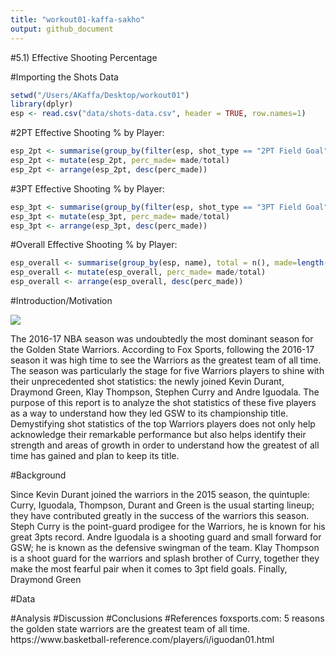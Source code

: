 ```yaml
---
title: "workout01-kaffa-sakho"
output: github_document
---
```


#5.1) Effective Shooting Percentage

#Importing the Shots Data
```r
setwd("/Users/AKaffa/Desktop/workout01")
library(dplyr)
esp <- read.csv("data/shots-data.csv", header = TRUE, row.names=1)
```

#2PT Effective Shooting % by Player: 
```r
esp_2pt <- summarise(group_by(filter(esp, shot_type == "2PT Field Goal"), name), total = n(), made=length(shot_made_flag[shot_made_flag == "shot_yes"]))
esp_2pt <- mutate(esp_2pt, perc_made= made/total)
esp_2pt <- arrange(esp_2pt, desc(perc_made))
```

#3PT Effective Shooting % by Player: 
```r
esp_3pt <- summarise(group_by(filter(esp, shot_type == "3PT Field Goal"), name), total = n(), made=length(shot_made_flag[shot_made_flag == "shot_yes"]))
esp_3pt <- mutate(esp_3pt, perc_made= made/total)
esp_3pt <- arrange(esp_3pt, desc(perc_made))
```

#Overall Effective Shooting % by Player: 
```r
esp_overall <- summarise(group_by(esp, name), total = n(), made=length(shot_made_flag[shot_made_flag == "shot_yes"]))
esp_overall <- mutate(esp_overall, perc_made= made/total)
esp_overall <- arrange(esp_overall, desc(perc_made))
```


#Introduction/Motivation 

![](https://clutchpoints.com/wp-content/uploads/2017/01/Stephen-Curry-Draymond-Green-Kevin-Durant-Klay-Thompson-Andre-Iguodala-warriors-1024x532.jpg)


The 2016-17 NBA season was undoubtedly the most dominant season for the Golden State Warriors. According to Fox Sports, following the 2016-17 season it was high time to see the Warriors as the greatest team of all time. The season was particularly the stage for five Warriors players to shine with their unprecedented shot statistics: the newly joined Kevin Durant, Draymond Green, Klay Thompson, Stephen Curry and Andre Iguodala. The purpose of this report is to analyze the shot statistics of these five players as a way to understand how they led GSW to its championship title. Demystifying shot statistics of the top Warriors players does not only help acknowledge their remarkable performance but also helps identify their strength and areas of growth in order to understand how the greatest of all time has gained and plan to keep its title. 

#Background 

Since Kevin Durant joined the warriors in the 2015 season, the quintuple: Curry, Iguodala, Thompson, Durant and Green is the usual starting lineup; they have contributed greatly in the success of the warriors this season. Steph Curry is the point-guard prodigee for the Warriors, he is known for his great 3pts record. Andre Iguodala is a shooting guard and small forward for GSW; he is known as the defensive swingman of the team. Klay Thompson is a shoot guard for the warriors and splash brother of Curry, together they make the most fearful pair when it comes to 3pt field goals. Finally, Draymond Green 

#Data


#Analysis 
#Discussion
#Conclusions 
#References 
foxsports.com: 5 reasons the golden state warriors are the greatest team of all time. 
https://www.basketball-reference.com/players/i/iguodan01.html
